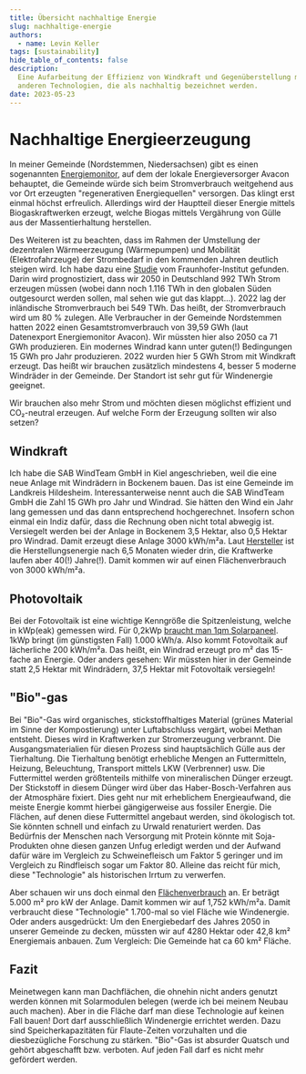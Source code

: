 ```yaml
---
title: Übersicht nachhaltige Energie
slug: nachhaltige-energie
authors:
  - name: Levin Keller
tags: [sustainability]
hide_table_of_contents: false
description:
  Eine Aufarbeitung der Effizienz von Windkraft und Gegenüberstellung mit
  anderen Technologien, die als nachhaltig bezeichnet werden.
date: 2023-05-23
---
```


# Nachhaltige Energieerzeugung

In meiner Gemeinde (Nordstemmen, Niedersachsen) gibt es einen sogenannten
[Energiemonitor](https://energiemonitor.avacon.de/nordstemmen), auf dem der
lokale Energieversorger Avacon behauptet, die Gemeinde würde sich beim
Stromverbrauch weitgehend aus vor Ort erzeugten "regenerativen Energiequellen"
versorgen. Das klingt erst einmal höchst erfreulich. Allerdings wird der
Hauptteil dieser Energie mittels Biogaskraftwerken erzeugt, welche Biogas
mittels Vergährung von Gülle aus der Massentierhaltung herstellen.

Des Weiteren ist zu beachten, dass im Rahmen der Umstellung der dezentralen
Wärmeerzeugung (Wärmepumpen) und Mobilität (Elektrofahrzeuge) der Strombedarf in
den kommenden Jahren deutlich steigen wird. Ich habe dazu eine
[Studie](https://www.herkulesprojekt.de/de/Barometer/barometer_2018/Endenergiebadarf2050.html)
vom Fraunhofer-Institut gefunden. Darin wird prognostiziert, dass wir 2050 in
Deutschland 992 TWh Strom erzeugen müssen (wobei dann noch 1.116 TWh in den
globalen Süden outgesourct werden sollen, mal sehen wie gut das klappt...). 2022
lag der inländische Stromverbrauch bei 549 TWh. Das heißt, der Stromverbrauch
wird um 80 % zulegen. Alle Verbraucher in der Gemeinde Nordstemmen hatten 2022
einen Gesamtstromverbrauch von 39,59 GWh (laut Datenexport Energiemonitor
Avacon). Wir müssten hier also 2050 ca 71 GWh produzieren. Ein modernes Windrad
kann unter guten(!) Bedingungen 15 GWh pro Jahr produzieren. 2022 wurden hier 5
GWh Strom mit Windkraft erzeugt. Das heißt wir brauchen zusätzlich mindestens 4,
besser 5 moderne Windräder in der Gemeinde. Der Standort ist sehr gut für
Windenergie geeignet.

Wir brauchen also mehr Strom und möchten diesen möglichst effizient und
CO₂-neutral erzeugen. Auf welche Form der Erzeugung sollten wir also setzen?

## Windkraft

Ich habe die SAB WindTeam GmbH in Kiel angeschrieben, weil die eine neue Anlage
mit Windrädern in Bockenem bauen. Das ist eine Gemeinde im Landkreis Hildesheim.
Interessanterweise nennt auch die SAB WindTeam GmbH die Zahl 15 GWh pro Jahr und
Windrad. Sie hätten den Wind ein Jahr lang gemessen und das dann entsprechend
hochgerechnet. Insofern schon einmal ein Indiz dafür, dass die Rechnung oben
nicht total abwegig ist. Versiegelt werden bei der Anlage in Bockenem 3,5
Hektar, also 0,5 Hektar pro Windrad. Damit erzeugt diese Anlage 3000 kWh/m²a.
Laut
[Hersteller](https://www.vestas.com/en/products/enventus-platform/v162-6-2-mw)
ist die Herstellungsenergie nach 6,5 Monaten wieder drin, die Kraftwerke laufen
aber 40(!) Jahre(!). Damit kommen wir auf einen Flächenverbrauch von
3000 kWh/m²a.

## Photovoltaik

Bei der Fotovoltaik ist eine wichtige Kenngröße die Spitzenleistung, welche in
kWp(eak) gemessen wird. Für 0,2kWp
[braucht man 1qm Solarpaneel](https://www.gasag.de/magazin/nachhaltig/photovoltaik-leistung-ermitteln#title-3).
1kWp bringt (im günstigsten Fall) 1.000 kWh/a. Also kommt Fotovoltaik auf
lächerliche 200 kWh/m²a. Das heißt, ein Windrad erzeugt pro m² das 15-fache an
Energie. Oder anders gesehen: Wir müssten hier in der Gemeinde statt 2,5 Hektar
mit Windrädern, 37,5 Hektar mit Fotovoltaik versiegeln!

## "Bio"-gas

Bei "Bio"-Gas wird organisches, stickstoffhaltiges Material (grünes Material im
Sinne der Kompostierung) unter Luftabschluss vergärt, wobei Methan entsteht.
Dieses wird in Kraftwerken zur Stromerzeugung verbrannt. Die Ausgangsmaterialien
für diesen Prozess sind hauptsächlich Gülle aus der Tierhaltung. Die Tierhaltung
benötigt erhebliche Mengen an Futtermitteln, Heizung, Beleuchtung, Transport
mittels LKW (Verbrenner) usw. Die Futtermittel werden größtenteils mithilfe von
mineralischen Dünger erzeugt. Der Stickstoff in diesem Dünger wird über das
Haber-Bosch-Verfahren aus der Atmosphäre fixiert. Dies geht nur mit erheblichem
Energieaufwand, die meiste Energie kommt hierbei gängigerweise aus fossiler
Energie. Die Flächen, auf denen diese Futtermittel angebaut werden, sind
ökologisch tot. Sie könnten schnell und einfach zu Urwald renaturiert werden.
Das Bedürfnis der Menschen nach Versorgung mit Protein könnte mit Soja-Produkten
ohne diesen ganzen Unfug erledigt werden und der Aufwand dafür wäre im Vergleich
zu Schweinefleisch um Faktor 5 geringer und im Vergleich zu Rindfleisch sogar um
Faktor 80. Alleine das reicht für mich, diese "Technologie" als historischen
Irrtum zu verwerfen.

Aber schauen wir uns doch einmal den
[Flächenverbrauch](https://www.statistik-bw.de/Service/Veroeff/Monatshefte/PDF/Beitrag08_07_08.pdf)
an. Er beträgt 5.000 m² pro kW der Anlage. Damit kommen wir auf 1,752 kWh/m²a.
Damit verbraucht diese "Technologie" 1.700-mal so viel Fläche wie Windenergie.
Oder anders ausgedrückt: Um den Energiebedarf des Jahres 2050 in unserer
Gemeinde zu decken, müssten wir auf 4280 Hektar oder 42,8 km² Energiemais
anbauen. Zum Vergleich: Die Gemeinde hat ca 60 km² Fläche.

## Fazit

Meinetwegen kann man Dachflächen, die ohnehin nicht anders genutzt werden können
mit Solarmodulen belegen (werde ich bei meinem Neubau auch machen). Aber in die
Fläche darf man diese Technologie auf keinen Fall bauen! Dort darf
ausschließlich Windenergie errichtet werden. Dazu sind Speicherkapazitäten für
Flaute-Zeiten vorzuhalten und die diesbezügliche Forschung zu stärken. "Bio"-Gas
ist absurder Quatsch und gehört abgeschafft bzw. verboten. Auf jeden Fall darf
es nicht mehr gefördert werden.
